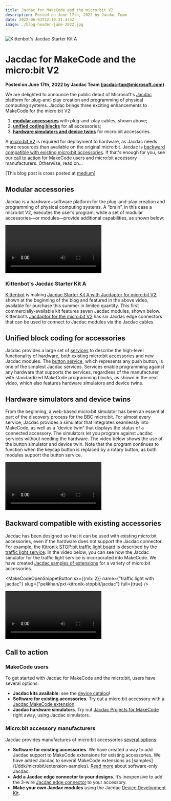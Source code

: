 ```yaml
---
title: Jacdac for MakeCode and the micro:bit V2
description: Posted on June 17th, 2022 by Jacdac Team
date: 2022-06-03T22:10:31.474Z
image: ./blog-header-june-2022.jpg
---
```


![Kittenbot's Jacdac Starter Kit A](./blog-header-june-2022.jpg)

# Jacdac for MakeCode and the micro:bit V2

**Posted on June 17th, 2022 by Jacdac Team (jacdac-tap@microsoft.com)**

We are delighted to announce the public debut of Microsoft's [Jacdac](https://aka.ms/jacdac) platform for plug-and-play creation and programming of physical computing systems. Jacdac brings three exciting enhancements to MakeCode for the micro:bit V2:

1. **[modular accessories](#modular-accesories)** with plug-and-play cables, shown above;
2. **[unified coding blocks](#unified-block-coding-for-accessories)** for all accessories;
3. **[hardware simulators and device twins](#hardware-simulation-and-device-twins)** for micro:bit accessories.

A [micro:bit V2](/devices/microbit-educational-foundation/microbitv2/) is required for deployment to hardware, as Jacdac needs more resources than available on the original micro:bit. Jacdac is [backward compatible with existing micro:bit accessories](#backward-compatible-with-existing-accessories). If that's enough for you, see our [call to action](#call-to-action) for MakeCode users and micro:bit accessory manufacturers. Otherwise, read on...

[This blog post is cross posted at [medium](https://medium.com/@jacdac-tap/jacdac-for-makecode-and-the-micro-bit-887291d60f3c)]

## Modular accessories

Jacdac is a hardware+software platform for the plug-and-play creation and programming of physical computing systems. A “brain”, in this case a micro:bit V2, executes the user’s program, while a set of modular accessories—or modules—provide additional capabilities, as shown below:

<Video
    label="Starting simulators in the device dashboard"
    src="dashboard-simulators"
/>

### Kittenbot's Jacdac Starter Kit A

[Kittenbot](https://www.kittenbot.cc) is making [Jacdac Starter Kit A with Jacdaptor for micro:bit V2](/devices/kittenbot/jacdacstarterkitawithjacdaptorformicrobitv2v10/), shown at the beginning of the blog and featured in the above video, available for purchase this summer in limited quantity. This first commercially-available kit features seven Jacdac modules, shown below. Kittenbot’s [Jacdaptor for the micro:bit V2](/devices/kittenbot/jacdaptorformicrobitv2v10/) has six Jacdac edge connectors that can be used to connect to Jacdac modules via the Jacdac cables.

<DeviceSpecificationList company="kittenbot" buyNow={true} />

## Unified block coding for accessories

Jacdac provides a large set of [services](/services) to describe the high-level functionality of hardware, both existing micro:bit accessories and new Jacdac modules. The [button service](/services/button), which represents any push button, is one of the simplest Jacdac services. Services enable programming against any hardware that supports the services, regardless of the manufacturer, with standardized MakeCode programming blocks, as shown in the next video, which also features hardware simulators and device twins.

## Hardware simulators and device twins

From the beginning, a web-based micro:bit simulator has been an essential part of the discovery process for the BBC micro:bit. For almost every service, Jacdac provides a simulator that integrates seamlessly into MakeCode, as well as a “device twin” that displays the status of a connected accessory. The simulators let you program against Jacdac services without needing the hardware. The video below shows the use of the button simulator and device twin. Note that the program continues to function when the keycap button is replaced by a rotary button, as both modules support the button service.

<Video
    label="Programming a button in MakeCode"
    src="blog-makecode-happy-button"
/>

## Backward compatible with existing accessories

Jacdac has been designed so that it can be used with existing micro:bit accessories, even if the hardware does not support the Jacdac connector. For example, the [Kitronik STOP:bit traffic light board](https://kitronik.co.uk/products/5642-stopbit-traffic-light-for-bbc-microbit)
is described by the [traffic light service](/services/trafficlight). In the video below, you can see how the Jacdac simulator for the traffic light service is incorporated into MakeCode. We have created [Jacdac samples of extensions](/ddk/microbit/extension-samples/) for a variety of micro:bit accessories. 

<MakeCodeOpenSnippetButton
    sx={{mb: 2}}
    name={"traffic light with jacdac"}
    slug={"pelikhan/pxt-kitronik-stopbit/jacdac"}
    full={true}
/>

<Video
    label="Simulating a traffic light using Software Only package"
    src="traffic-light"
/>

## Call to action

### MakeCode users

To get started with Jacdac for MakeCode and the micro:bit, users have several options:

-   **Jacdac kits available**: see the [device catalog](/devices)!
-   **Software for existing accessories**. Try out a micro:bit accessory with a [Jacdac MakeCode extension](/ddk/microbit/extension-samples).
-   **Jacdac hardware simulators**. Try out [Jacdac Projects for MakeCode](/clients/makecode/projects) right away, using Jacdac simulators.

### Micro:bit accessory manufacturers

Jacdac provides manufactures of micro:bit accessories [several options](/ddk/microbit):

-   **Software for existing accessories**. We have created a way to add Jacdac support to MakeCode extensions for existing accessories. We have added Jacdac to several MakeCode extensions as [samples]((/ddk/microbit/extension-samples). [Read more](/ddk/microbit/software-only-accessory/) about software-only Jacdac.
-   **Add a Jacdac edge connector to your designs**. It’s inexpensive to add the 3-wire [Jacdac edge connector](/ddk/microbit/#low-powered-physical-connector) to your accessory.
-   **Make your own Jacdac modules** using the Jacdac [Device Development Kit](/ddk).
